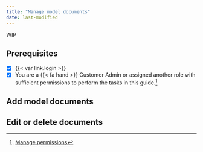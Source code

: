 ```yaml
---
title: "Manage model documents"
date: last-modified
---
```


WIP

::: {.attn}

## Prerequisites

- [x] {{< var link.login >}}
- [x] You are a [{{< fa hand >}} Customer Admin]{.bubble} or assigned another role with sufficient permissions to perform the tasks in this guide.[^1] 

:::

## Add model documents


## Edit or delete documents


<!-- FOOTNOTES -->

[^1]: [Manage permissions](/guide/configuration/manage-permissions.qmd)

[^2]: [Manage model stakeholder types](/guide/configuration/manage-model-stakeholder-types.qmd)




